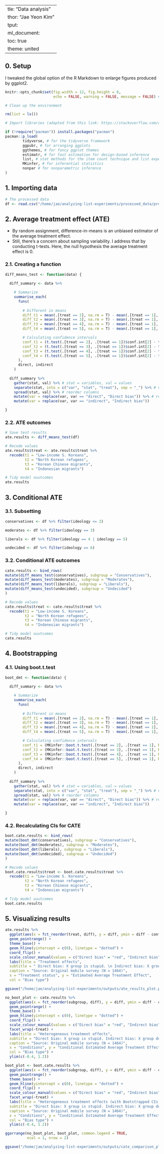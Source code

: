   ---
title: "Data analysis"
author: "Jae Yeon Kim"
output:
html_document: 
  toc: true
  theme: united
---


## 0. Setup 

I tweaked the global option of the R Markdown to enlarge figures produced by ggplot2.

```r
knitr::opts_chunk$set(fig.width = 12, fig.height = 8, 
                      echo = FALSE, warning = FALSE, message = FALSE) # global setting for enlarging image size
```

```r

# Clean up the environment

rm(list = ls())

# Import libraries (adapted from this link: https://stackoverflow.com/questions/4090169/elegant-way-to-check-for-missing-packages-and-install-them)

if (!require("pacman")) install.packages("pacman")
pacman::p_load(
        tidyverse, # for the tidyverse framework
        ggpubr, # for arranging ggplots   
        ggthemes, # for fancy ggplot themes
        estimatr, # for fast estimation for design-based inference
        list, # stat methods for the item count technique and list experiment
        MKinfer, # for inferential statistics
        nonpar # for nonparametric inference
)
```

## 1. Importing data

```r

# The processed data 
df <- read.csv("/home/jae/analyzing-list-experiments/processed_data/processed_survey.csv")

```
  
## 2. Average treatment effect (ATE)

- By random assignment, difference-in-means is an unbiased estimator of the average treatment effect.
- Still, there's a concern about sampling variability. I address that by conducting t-tests. Here, the null hypothesis the average treatment effect is 0.

### 2.1. Creating a function 

```r

diff_means_test <- function(data) {
  
  diff_summary <- data %>%

    # Summarize 
    summarise_each(
      funs(
        
        # Different in means 
        diff_t1 = mean(.[treat == 2], na.rm = T) - mean(.[treat == 1], na.rm = T),
        diff_t2 = mean(.[treat == 3], na.rm = T) - mean(.[treat == 1], na.rm = T),
        diff_t3 = mean(.[treat == 4], na.rm = T) - mean(.[treat == 1], na.rm = T),
        diff_t4 = mean(.[treat == 5], na.rm = T) - mean(.[treat == 1], na.rm = T),

        # Calculating confidence intervals
        conf_t1 = (t.test(.[treat == 2], .[treat == 1])$conf.int[2] - t.test(.[treat == 1], .[treat == 1])$conf.int[1]) / 2,
        conf_t2 = (t.test(.[treat == 3], .[treat == 1])$conf.int[2] - t.test(.[treat == 1], .[treat == 1])$conf.int[1]) / 2,
        conf_t3 = (t.test(.[treat == 4], .[treat == 1])$conf.int[2] - t.test(.[treat == 1], .[treat == 1])$conf.int[1]) / 2,
        conf_t4 = (t.test(.[treat == 5], .[treat == 1])$conf.int[2] - t.test(.[treat == 1], .[treat == 1])$conf.int[1]) / 2
      ),
      direct, indirect
    )
  
  diff_summary %>%
    gather(stat, val) %>% # stat = variables, val = values 
    separate(stat, into = c("var", "stat", "treat"), sep = "_") %>% # var = measures, stat = diff or conf, group = treatment status, val = values  
    spread(stat, val) %>% # reorder columns
    mutate(var = replace(var, var == "direct", "Direct bias")) %>% # rename variables 
    mutate(var = replace(var, var == "indirect", "Indirect bias")) 

}

```

### 2.2. ATE outcomes

```r

# Save test results
ate.results <- diff_means_test(df) 

# Recode values 
ate.results$treat <- ate.results$treat %>%
  recode(t1 = "Low-income S. Koreans",
         t2 = "North Korean refugees",
         t3 = "Korean Chinese migrants",
         t4 = "Indonesian migrants")

# Tidy model ouutcomes 
ate.results

```

## 3. Conditional ATE

### 3.1. Subsetting

```r

conservatives <- df %>% filter(ideology <= 2)

moderates <- df %>% filter(ideology == 3)

liberals <- df %>% filter(ideology == 4 | ideology == 5)

undecided <- df %>% filter(ideology == 6)

```

### 3.2. Conditional ATE outcomes

```r

cate.results <- bind_rows(
mutate(diff_means_test(conservatives), subgroup = "Conservatives"),
mutate(diff_means_test(moderates), subgroup = "Moderates"),
mutate(diff_means_test(liberals), subgroup = "Liberals"),
mutate(diff_means_test(undecided), subgroup = "Undecided")
)

# Recode values 
cate.results$treat <- cate.results$treat %>%
  recode(t1 = "Low-income S. Koreans",
         t2 = "North Korean refugees",
         t3 = "Korean Chinese migrants",
         t4 = "Indonesian migrants")

# Tidy model ouutcomes 
cate.results

```

## 4. Bootstrapping  

### 4.1. Using boot.t.test

```r
boot_dmt <- function(data) {
  
  diff_summary <- data %>%

    # Summarize 
    summarise_each(
      funs(
        
        # Different in means 
        diff_t1 = mean(.[treat == 2], na.rm = T) - mean(.[treat == 1], na.rm = T),
        diff_t2 = mean(.[treat == 3], na.rm = T) - mean(.[treat == 1], na.rm = T),
        diff_t3 = mean(.[treat == 4], na.rm = T) - mean(.[treat == 1], na.rm = T),
        diff_t4 = mean(.[treat == 5], na.rm = T) - mean(.[treat == 1], na.rm = T),

        # Calculating confidence intervals
        conf_t1 = (MKinfer::boot.t.test(.[treat == 2], .[treat == 1], R = 100)$boot.conf.int[2] - MKinfer::boot.t.test(.[treat == 1], .[treat == 1], R = 100)$boot.conf.int[1]) / 2,
        conf_t2 = (MKinfer::boot.t.test(.[treat == 3], .[treat == 1], R = 100)$boot.conf.int[2] - MKinfer::boot.t.test(.[treat == 1], .[treat == 1], R = 100)$boot.conf.int[1]) / 2,
        conf_t3 = (MKinfer::boot.t.test(.[treat == 4], .[treat == 1], R = 100)$boot.conf.int[2] - MKinfer::boot.t.test(.[treat == 1], .[treat == 1], R = 100)$boot.conf.int[1]) / 2,
        conf_t4 = (MKinfer::boot.t.test(.[treat == 5], .[treat == 1], R = 100)$boot.conf.int[2] - MKinfer::boot.t.test(.[treat == 1], .[treat == 1], R = 100)$boot.conf.int[1]) / 2
      ),
      direct, indirect
    )
  
  diff_summary %>%
    gather(stat, val) %>% # stat = variables, val = values 
    separate(stat, into = c("var", "stat", "treat"), sep = "_") %>% # var = measures, stat = diff or conf, group = treatment status, val = values  
    spread(stat, val) %>% # reorder columns
    mutate(var = replace(var, var == "direct", "Direct bias")) %>% # rename variables 
    mutate(var = replace(var, var == "indirect", "Indirect bias")) 

}


```

### 4.2. Recalculating CIs for CATE

```r

boot.cate.results <- bind_rows(
mutate(boot_dmt(conservatives), subgroup = "Conservatives"),
mutate(boot_dmt(moderates), subgroup = "Moderates"),
mutate(boot_dmt(liberals), subgroup = "Liberals"),
mutate(boot_dmt(undecided), subgroup = "Undecided")
)

# Recode values 
boot.cate.results$treat <- boot.cate.results$treat %>%
  recode(t1 = "Low-income S. Koreans",
         t2 = "North Korean refugees",
         t3 = "Korean Chinese migrants",
         t4 = "Indonesian migrants")

# Tidy model ouutcomes 
boot.cate.results

```

## 5. Visualizing results 

```r

ate.results %>%
  ggplot(aes(x = fct_reorder(treat, diff), y = diff, ymin = diff - conf, ymax = diff + conf, col = var)) +
  geom_pointrange() +
  theme_base() +
  geom_hline(yintercept = c(0), linetype = "dotted") +
  coord_flip() + 
  scale_colour_manual(values = c("Direct bias" = "red", "Indirect bias" = "blue")) +
  labs(title = "Treatment effects",
  subtitle = " Direct bias: X group is stupid. \n Indirect bias: X group doesn't deserve support.",
  caption = "Source: Original mobile survey (N = 1464)",
  x = "Treatment status", y = "Estimated Average Treatment Effect",
  col = "Bias type") 

ggsave("/home/jae/analyzing-list-experiments/outputs/ate_results_plot.png", width = 10)

no_boot_plot <- cate.results %>%
  ggplot(aes(x = fct_reorder(subgroup, diff), y = diff, ymin = diff - conf, ymax = diff + conf, col = var)) +
  geom_pointrange() +
  theme_base() +
  geom_hline(yintercept = c(0), linetype = "dotted") +
  coord_flip() +
  scale_colour_manual(values = c("Direct bias" = "red", "Indirect bias" = "blue")) +
  facet_wrap(~treat) +
  labs(title = "Heterogeneous treatment effects",
  subtitle = "Direct bias: X group is stupid. Indirect bias: X group doesn't deserve support.",
  caption = "Source: Original mobile survey (N = 1464)",
  x = "Conditions", y = "Conditional Estimated Average Treatment Effect",
  col = "Bias type") +
  ylim(c(-0.4, 1.2))

boot_plot <- boot.cate.results %>%
  ggplot(aes(x = fct_reorder(subgroup, diff), y = diff, ymin = diff - conf, ymax = diff + conf, col = var)) +
  geom_pointrange() +
  theme_base() +
  geom_hline(yintercept = c(0), linetype = "dotted") +
  coord_flip() +
  scale_colour_manual(values = c("Direct bias" = "red", "Indirect bias" = "blue")) +
  facet_wrap(~treat) +
  labs(title = "Heterogeneous treatment effects (with Bootstrapped CIs)",
  subtitle = "Direct bias: X group is stupid. Indirect bias: X group doesn't deserve support.",
  caption = "Source: Original mobile survey (N = 1464)",
  x = "Conditions", y = "Conditional Estimated Average Treatment Effect",
  col = "Bias type") +
  ylim(c(-0.4, 1.2))

ggarrange(no_boot_plot, boot_plot, common.legend = TRUE,
          ncol = 1, nrow = 2)

ggsave("/home/jae/analyzing-list-experiments/outputs/cate_comparison_plot.png", width = 10, height = 10)
```